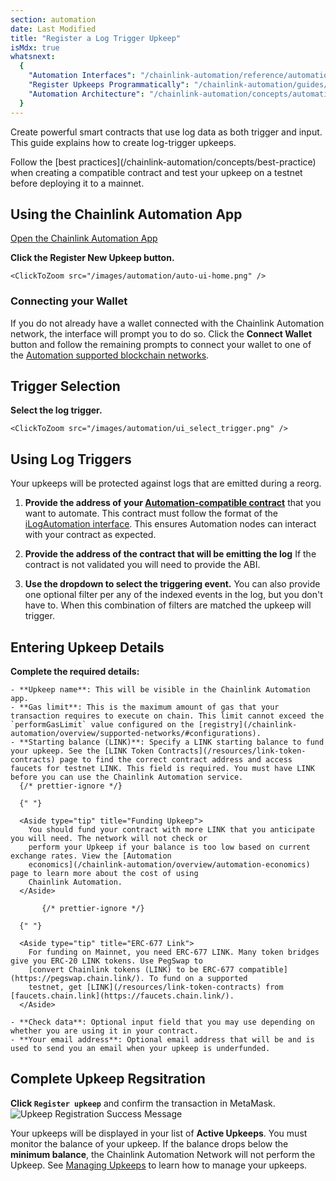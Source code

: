 ```yaml
---
section: automation
date: Last Modified
title: "Register a Log Trigger Upkeep"
isMdx: true
whatsnext:
  {
    "Automation Interfaces": "/chainlink-automation/reference/automation-interfaces",
    "Register Upkeeps Programmatically": "/chainlink-automation/guides/register-upkeep-in-contract",
    "Automation Architecture": "/chainlink-automation/concepts/automation-architecture",
  }
---
```



Create powerful smart contracts that use log data as both trigger and input. This guide explains how to create log-trigger upkeeps.

<Aside type="tip" title="Testing and best practices">
  Follow the [best practices](/chainlink-automation/concepts/best-practice) when creating a compatible contract and test
  your upkeep on a testnet before deploying it to a mainnet.
</Aside>

## Using the Chainlink Automation App

<div class="remix-callout">
  <a href="https://automation.chain.link">Open the Chainlink Automation App</a>
</div>

**Click the Register New Upkeep button.**

    <ClickToZoom src="/images/automation/auto-ui-home.png" />

### Connecting your Wallet

If you do not already have a wallet connected with the Chainlink Automation network, the interface will prompt you to do so. Click the **Connect Wallet** button and follow the remaining prompts to connect your wallet to one of the [Automation supported blockchain networks](/chainlink-automation/overview/supported-networks).

<ClickToZoom src="/images/automation/auto-ui-wallet.png" />

## Trigger Selection

**Select the log trigger.**

    <ClickToZoom src="/images/automation/ui_select_trigger.png" />

## Using Log Triggers

<Aside type="tip" title="Reorg protection">
  Your upkeeps will be protected against logs that are emitted during a reorg.
</Aside>

1. **Provide the address of your [Automation-compatible contract](/chainlink-automation/guides/compatible-contracts)** that you want to automate. This contract must follow the format of the [iLogAutomation interface](https://github.com/smartcontractkit/chainlink/blob/develop/contracts/src/v0.8/automation/interfaces/ILogAutomation.sol). This ensures Automation nodes can interact with your contract as expected.

   <ClickToZoom src="/images/automation/log_trig_1_upkeep_address.png" />

1. **Provide the address of the contract that will be emitting the log** If the contract is not validated you will need to provide the ABI.

   <ClickToZoom src="/images/automation/log_trig_2_emitter_address.png" />

1. **Use the dropdown to select the triggering event.** You can also provide one optional filter per any of the indexed events in the log, but you don't have to. When this combination of filters are matched the upkeep will trigger.

   <ClickToZoom src="/images/automation/log_trig_3_logsig_filter_populated.png" />

## Entering Upkeep Details

**Complete the required details:**

    - **Upkeep name**: This will be visible in the Chainlink Automation app.
    - **Gas limit**: This is the maximum amount of gas that your transaction requires to execute on chain. This limit cannot exceed the `performGasLimit` value configured on the [registry](/chainlink-automation/overview/supported-networks/#configurations).
    - **Starting balance (LINK)**: Specify a LINK starting balance to fund your upkeep. See the [LINK Token Contracts](/resources/link-token-contracts) page to find the correct contract address and access faucets for testnet LINK. This field is required. You must have LINK before you can use the Chainlink Automation service.
      {/* prettier-ignore */}

      {" "}

      <Aside type="tip" title="Funding Upkeep">
        You should fund your contract with more LINK that you anticipate you will need. The network will not check or
        perform your Upkeep if your balance is too low based on current exchange rates. View the [Automation
        economics](/chainlink-automation/overview/automation-economics) page to learn more about the cost of using
        Chainlink Automation.
      </Aside>

           {/* prettier-ignore */}

      {" "}

      <Aside type="tip" title="ERC-677 Link">
        For funding on Mainnet, you need ERC-677 LINK. Many token bridges give you ERC-20 LINK tokens. Use PegSwap to
        [convert Chainlink tokens (LINK) to be ERC-677 compatible](https://pegswap.chain.link/). To fund on a supported
        testnet, get [LINK](/resources/link-token-contracts) from [faucets.chain.link](https://faucets.chain.link/).
      </Aside>

    - **Check data**: Optional input field that you may use depending on whether you are using it in your contract.
    - **Your email address**: Optional email address that will be and is used to send you an email when your upkeep is underfunded.

## Complete Upkeep Regsitration

**Click `Register upkeep`** and confirm the transaction in MetaMask.
![Upkeep Registration Success Message](/images/automation/automation-registration-submitted.png)

Your upkeeps will be displayed in your list of **Active Upkeeps**. You must monitor the balance of your upkeep. If the balance drops below the **minimum balance**, the Chainlink Automation Network will not perform the Upkeep. See [Managing Upkeeps](/chainlink-automation/guides/manage-upkeeps) to learn how to manage your upkeeps.
